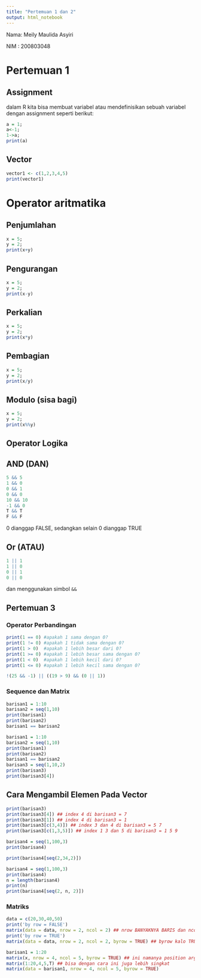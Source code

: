 ---
title: "Pertemuan 1 dan 2"
output: html_notebook
---

Nama: Meily Maulida Asyiri

NIM : 200803048

# Pertemuan 1

## Assignment

dalam R kita bisa membuat variabel atau mendefinisikan sebuah variabel dengan assignment seperti berikut:

```{r}
a = 1;
a<-1;
1->a;
print(a)
```

## Vector

```{r}
vector1 <- c(1,2,3,4,5)
print(vector1)
```

# Operator aritmatika

## Penjumlahan

```{r}
x = 5;
y = 2;
print(x+y)
```

## Pengurangan

```{r}
x = 5;
y = 2;
print(x-y)
```

## Perkalian

```{r}
x = 5;
y = 2;
print(x*y)
```

## Pembagian

```{r}
x = 5;
y = 2;
print(x/y)
```

## Modulo (sisa bagi)

```{r}
x = 5;
y = 2;
print(x%%y)
```

## Operator Logika

## AND (DAN)

```{r}
5 && 5
1 && 0
0 && 1
0 && 0
10 && 10
-1 && 0
T && T
F && F

```

0 dianggap FALSE, sedangkan selain 0 dianggap TRUE

## Or (ATAU)

```{r}
1 || 1
1 || 0
0 || 1
0 || 0
```

dan menggunakan simbol `&&`

## Pertemuan 3

### Operator Perbandingan

```{r}
print(1 == 0) #apakah 1 sama dengan 0?
print(1 != 0) #apakah 1 tidak sama dengan 0?
print(1 > 0)  #apakah 1 lebih besar dari 0?
print(1 >= 0) #apakah 1 lebih besar sama dengan 0?
print(1 < 0)  #apakah 1 lebih kecil dari 0?
print(1 <= 0) #apakah 1 lebih kecil sama dengan 0?
```

```{r}
!(25 && -1) || ((19 > 9) && (0 || 1))
```

### Sequence dan Matrix

```{r}
barisan1 = 1:10
barisan2 = seq(1,10)
print(barisan1)
print(barisan2)
barisan1 == barisan2
```

```{r}
barisan1 = 1:10
barisan2 = seq(1,10)
print(barisan1)
print(barisan2)
barisan1 == barisan2
barisan3 = seq(1,10,2)
print(barisan3)
print(barisan3[4])
```

## Cara Mengambil Elemen Pada Vector

```{r}
print(barisan3)
print(barisan3[4]) ## index 4 di barisan3 = 7
print(barisan3[1]) ## index 4 di barisan3 = 1
print(barisan3[c(3,4)]) ## index 3 dan 4 di barisan3 = 5 7
print(barisan3[c(1,3,5)]) ## index 1 3 dan 5 di barisan3 = 1 5 9
```

```{r}
barisan4 = seq(1,100,3)
print(barisan4)
```

```{r}
print(barisan4[seq(2,34,2)])
```

```{r}
barisan4 = seq(1,100,3)
print(barisan4)
n = length(barisan4)
print(n)
print(barisan4[seq(2, n, 2)])
```

### Matriks

```{r}
data = c(20,30,40,50)
print('by row = FALSE')
matrix(data = data, nrow = 2, ncol = 2) ## nrow BANYAKNYA BARIS dan ncol BANYAKNYA KOLOM harus pakai faktor dari banyaknya data
print('by row = TRUE')
matrix(data = data, nrow = 2, ncol = 2, byrow = TRUE) ## byrow kalo TRUE dia disusun secara baris, kalo FALSE dia disusun secara kolom
```

```{r}
barisan1 = 1:20
matrix(x, nrow = 4, ncol = 5, byrow = TRUE) ## ini namanya position argumen, terserah mau letakinnya dimana mau nrow luan, atau ncol luan dengan syarat harus ada nama argumennya
matrix(1:20,4,5,T) ## bisa dengan cara ini juga lebih singkat
matrix(data = barisan1, nrow = 4, ncol = 5, byrow = TRUE)
```

```{r}

```
